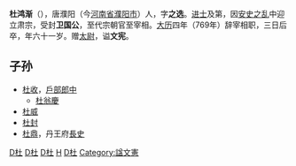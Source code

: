{{unreferenced|time=2012-7-26}} 
'''杜鸿渐'''（{{bd|708年||769年|catIdx=D杜}}），唐濮阳（今[[河南省|河南省]][[濮阳市|濮阳市]]）人，字'''之选'''。[[进士|进士]]及第，因[[安史之乱|安史之乱]]中迎立肃宗，受封'''卫国公'''，至代宗朝官至宰相。[[大历|大历]]四年（769年）辞宰相职，三日后卒，年六十一岁。赠[[太尉|太尉]]，谥'''文宪'''。

==子孙==
*[[杜收|杜收]]，[[戶部郎中|戶部郎中]]
**[[杜翁慶|杜翁慶]]
*[[杜威_(唐朝)|杜威]]
*[[杜封|杜封]]
*[[杜鼎|杜鼎]]，丹王府[[長史|長史]]

[[Category:唐朝宰相|D杜]]
[[Category:唐朝進士|D杜]]
[[Category:唐朝國公|D杜]]
[[Category:杜姓|H]]
[[Category:濮陽人|D杜]]
[[Category:諡文憲|Category:諡文憲]]